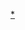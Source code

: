 {{Userbox
  |-c=#85C8F2
  |id=中国教育
  |info=此用户支持现有'''[[中华人民共和国教育|中国教育制度]]'''。
  |info-c=#FFFFCC
  |info-s=9
  |border-c=#AAAAAA
}}
<includeonly>[[Category:支持中国式教育的维基人|{{PAGENAME}}]]</includeonly>
<noinclude>[[Category:支持中国式教育的维基人|*]]</noinclude>